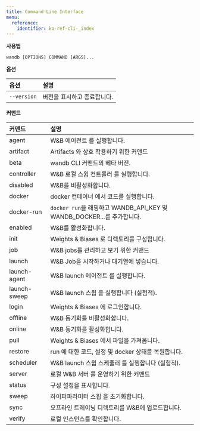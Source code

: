 ---
title: Command Line Interface
menu:
  reference:
    identifier: ko-ref-cli-_index
---

**사용법**

`wandb [OPTIONS] COMMAND [ARGS]...`

**옵션**

| **옵션** | **설명** |
| :--- | :--- |
| `--version` | 버전을 표시하고 종료합니다. |

**커맨드**

| **커맨드** | **설명** |
| :--- | :--- |
| agent | W&B 에이전트 를 실행합니다. |
| artifact | Artifacts 와 상호 작용하기 위한 커맨드 |
| beta | wandb CLI 커맨드의 베타 버전. |
| controller | W&B 로컬 스윕 컨트롤러 를 실행합니다. |
| disabled | W&B를 비활성화합니다. |
| docker | docker 컨테이너 에서 코드를 실행합니다. |
| docker-run | `docker run`을 래핑하고 WANDB_API_KEY 및 WANDB_DOCKER...를 추가합니다. |
| enabled | W&B를 활성화합니다. |
| init | Weights & Biases 로 디렉토리를 구성합니다. |
| job | W&B jobs를 관리하고 보기 위한 커맨드 |
| launch | W&B Job을 시작하거나 대기열에 넣습니다. |
| launch-agent | W&B launch 에이전트 를 실행합니다. |
| launch-sweep | W&B launch 스윕 을 실행합니다 (실험적). |
| login | Weights & Biases 에 로그인합니다. |
| offline | W&B 동기화를 비활성화합니다. |
| online | W&B 동기화를 활성화합니다. |
| pull | Weights & Biases 에서 파일을 가져옵니다. |
| restore | run 에 대한 코드, 설정 및 docker 상태를 복원합니다. |
| scheduler | W&B launch 스윕 스케줄러 를 실행합니다 (실험적). |
| server | 로컬 W&B 서버 를 운영하기 위한 커맨드 |
| status | 구성 설정을 표시합니다. |
| sweep | 하이퍼파라미터 스윕 을 초기화합니다. |
| sync | 오프라인 트레이닝 디렉토리를 W&B에 업로드합니다. |
| verify | 로컬 인스턴스를 확인합니다. |
